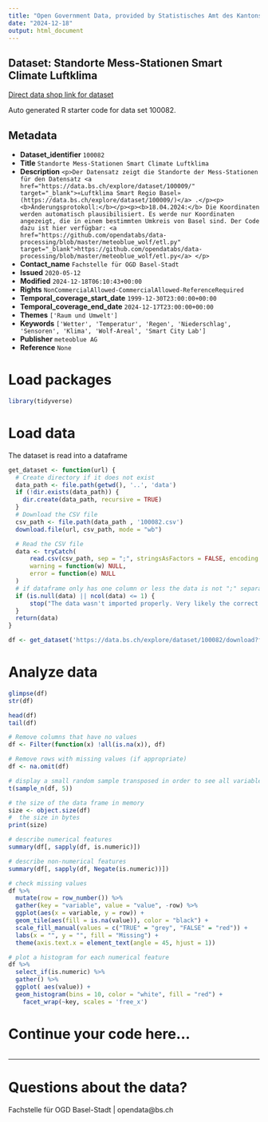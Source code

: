 ```yaml
---
title: "Open Government Data, provided by Statistisches Amt des Kantons Basel-Stadt - Fachstelle OGD"
date: "2024-12-18"
output: html_document
---
```


## Dataset: Standorte Mess-Stationen Smart Climate Luftklima

[Direct data shop link for dataset](https://data.bs.ch/explore/dataset/100082)

Auto generated R starter code for data set 100082.

## Metadata

- **Dataset_identifier** `100082`
- **Title** `Standorte Mess-Stationen Smart Climate Luftklima`
- **Description** `<p>Der Datensatz zeigt die Standorte der Mess-Stationen für den Datensatz <a href="https://data.bs.ch/explore/dataset/100009/" target="_blank">«Luftklima Smart Regio Basel» (https://data.bs.ch/explore/dataset/100009/)</a> .</p><p><b>Änderungsprotokoll:</b></p><p><b>18.04.2024:</b> Die Koordinaten werden automatisch plausibilisiert. Es werde nur Koordinaten angezeigt, die in einem bestimmten Umkreis von Basel sind. Der Code dazu ist hier verfügbar: <a href="https://github.com/opendatabs/data-processing/blob/master/meteoblue_wolf/etl.py" target="_blank">https://github.com/opendatabs/data-processing/blob/master/meteoblue_wolf/etl.py</a> </p>`
- **Contact_name** `Fachstelle für OGD Basel-Stadt`
- **Issued** `2020-05-12`
- **Modified** `2024-12-18T06:10:43+00:00`
- **Rights** `NonCommercialAllowed-CommercialAllowed-ReferenceRequired`
- **Temporal_coverage_start_date** `1999-12-30T23:00:00+00:00`
- **Temporal_coverage_end_date** `2024-12-17T23:00:00+00:00`
- **Themes** `['Raum und Umwelt']`
- **Keywords** `['Wetter', 'Temperatur', 'Regen', 'Niederschlag', 'Sensoren', 'Klima', 'Wolf-Areal', 'Smart City Lab']`
- **Publisher** `meteoblue AG`
- **Reference** `None`


# Load packages

```r

library(tidyverse)
```

# Load data

The dataset is read into a dataframe

```r
get_dataset <- function(url) {
  # Create directory if it does not exist
  data_path <- file.path(getwd(), '..', 'data')
  if (!dir.exists(data_path)) {
    dir.create(data_path, recursive = TRUE)
  }
  # Download the CSV file
  csv_path <- file.path(data_path , '100082.csv')
  download.file(url, csv_path, mode = "wb")

  # Read the CSV file
  data <- tryCatch(
      read.csv(csv_path, sep = ";", stringsAsFactors = FALSE, encoding = "UTF-8"),
      warning = function(w) NULL,
      error = function(e) NULL
  )
  # if dataframe only has one column or less the data is not ";" separated
  if (is.null(data) || ncol(data) <= 1) {
      stop("The data wasn't imported properly. Very likely the correct separator couldn't be found.\nPlease check the dataset manually and adjust the code.")
  }
  return(data)
}
```

```r

df <- get_dataset('https://data.bs.ch/explore/dataset/100082/download?format=csv&timezone=Europe%2FZurich')

```

# Analyze data

```r

glimpse(df)
str(df)

head(df)
tail(df)

```

```r
# Remove columns that have no values
df <- Filter(function(x) !all(is.na(x)), df)

# Remove rows with missing values (if appropriate)
df <- na.omit(df)
```

```r
# display a small random sample transposed in order to see all variables
t(sample_n(df, 5))
```

```r
# the size of the data frame in memory
size <- object.size(df)
#  the size in bytes
print(size)
```

```r
# describe numerical features
summary(df[, sapply(df, is.numeric)])
```

```r
# describe non-numerical features
summary(df[, sapply(df, Negate(is.numeric))])
```

```r
# check missing values
df %>%
  mutate(row = row_number()) %>%
  gather(key = "variable", value = "value", -row) %>%
  ggplot(aes(x = variable, y = row)) +
  geom_tile(aes(fill = is.na(value)), color = "black") +
  scale_fill_manual(values = c("TRUE" = "grey", "FALSE" = "red")) +
  labs(x = "", y = "", fill = "Missing") +
  theme(axis.text.x = element_text(angle = 45, hjust = 1))
```

```r
# plot a histogram for each numerical feature
df %>%
  select_if(is.numeric) %>%
  gather() %>%
  ggplot( aes(value)) +
  geom_histogram(bins = 10, color = "white", fill = "red") +
    facet_wrap(~key, scales = 'free_x')
```

# Continue your code here...

```r

```
------------------------------------------------------------------------

# Questions about the data?

Fachstelle für OGD Basel-Stadt | opendata@bs.ch

